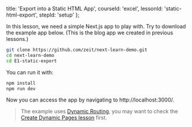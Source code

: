 
  title: 'Export into a Static HTML App',
  courseId: 'excel',
  lessonId: 'static-html-export',
  stepId: 'setup'
};

In this lesson, we need a simple Next.js app to play with. Try to download the example app below.
(This is the blog app we created in previous lessons.)

```bash
git clone https://github.com/zeit/next-learn-demo.git
cd next-learn-demo
cd E1-static-export
```

You can run it with:

```bash
npm install
npm run dev
```

Now you can access the app by navigating to http://localhost:3000/.

> The example uses [Dynamic Routing](https://nextjs.org/docs/#dynamic-routing), you may want to check the [Create Dynamic Pages lesson](https://nextjs.org/learn/basics/create-dynamic-pages) first.

